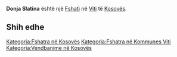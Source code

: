 {{Fshat në Kosovës
 | Emri                = Donja Slatina
 | EmriAlt                = Dona Slatina,Donja Slatina,Slatina,Sllatine,Sllatine e Poshtme,Sllatinë,Sllatinë e Poshtme,Доња Слатина,Слатина
 | Emri (Rasa dhanore) = 
 | Figura              = 
 | Shteti              = Kosovës
 | Komuna              = Viti
 | Kodi postar         = 
 | Sipërfaqja          = 

 | Popullsia           = 

 | Regj. i popullsisë  = 
 | Dend. e popullsisë  = 
 | Faqja zyrtare       = 
 <!--- Koordinatat ----> 
 | Gjerësia            = 42.3575
 | Gjatësia            = 21.30472
 | Lartësia            = 
}}
'''Donja Slatina''' është një [[Fshati]] në [[Viti]] të [[Kosovës]].

<!-- == Gjeografia == -->
<!-- == Historia == -->
<!-- == Demografia == -->
== Shih edhe ==
{{Komuna Viti}}
{{Kosovo-Administrata-Cung}}

[[Kategoria:Fshatra në Kosovës]]
[[Kategoria:Fshatra në Kommunes Viti]]
[[Kategoria:Vendbanime në Kosovës]]